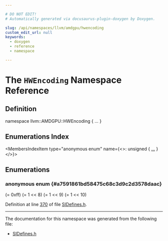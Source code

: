```yaml
---

# DO NOT EDIT!
# Automatically generated via docusaurus-plugin-doxygen by Doxygen.

slug: /api/namespaces/llvm/amdgpu/hwencoding
custom_edit_url: null
keywords:
  - doxygen
  - reference
  - namespace

---
```





# The `HWEncoding` Namespace Reference

<DoxygenPage pluginConfig={pluginConfig}>



## Definition

<CodeBlock>namespace llvm::AMDGPU::HWEncoding &#123; ... &#125;</CodeBlock>

## Enumerations Index

<MembersIndex>

<MembersIndexItem
  type="anonymous enum"
  name={<>: unsigned &#123; <a href="#a7591861bd58475c68c3d9c2d3578daac">...</a> &#125;</>}>
</MembersIndexItem>

</MembersIndex>


<SectionDefinition>

## Enumerations

### anonymous enum  {#a7591861bd58475c68c3d9c2d3578daac}

<MemberDefinition
  prototype="anonymous enum : unsigned">

<EnumerationList title="Enumeration values">

<Link id="a7591861bd58475c68c3d9c2d3578daaca965397959a0d6089e58be5b01f6cf095" />
<EnumerationListItem name="REG_IDX_MASK">
 (= 0xff)
</EnumerationListItem>

<Link id="a7591861bd58475c68c3d9c2d3578daaca6a77175cc0c73497f607741802144ce5" />
<EnumerationListItem name="IS_VGPR">
 (= 1 &lt;&lt; 8)
</EnumerationListItem>

<Link id="a7591861bd58475c68c3d9c2d3578daaca014ced34e2f4e80c4bffca6a8da0aedd" />
<EnumerationListItem name="IS_AGPR">
 (= 1 &lt;&lt; 9)
</EnumerationListItem>

<Link id="a7591861bd58475c68c3d9c2d3578daacabb09ae23a3f249caa21cb8738f8a4579" />
<EnumerationListItem name="IS_HI16">
 (= 1 &lt;&lt; 10)
</EnumerationListItem>

</EnumerationList>

Definition at line <a href="/docs/api/files/lib/lib/target/lib/target/amdgpu/sidefines-h/#l00370">370</a> of file <a href="/docs/api/files/lib/lib/target/lib/target/amdgpu/sidefines-h">SIDefines.h</a>.
</MemberDefinition>

</SectionDefinition>

<hr/>

The documentation for this namespace was generated from the following file:

<ul>
<li><a href="/docs/api/files/lib/lib/target/lib/target/amdgpu/sidefines-h">SIDefines.h</a></li>
</ul>

</DoxygenPage>
